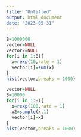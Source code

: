 ```yaml
---
title: "Untitled"
output: html_document
date: "2023-05-31"
---
```

```r
B=1000000
vector=NULL
vector2=NULL
for(i in 1:B){
  x=rexp(10,rate = 1)
  vector[i]=sum(x)
}
hist(vector,breaks = 1000)

```
```r
vector=NULL
B=10000
for(i in 1:B){
  x=rexp(100,rate = 1)
  x2=sample(x,1)
  vector[i]=x2
}
hist(vector,breaks = 1000)
```

